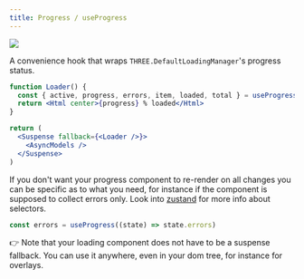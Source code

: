 ```yaml
---
title: Progress / useProgress
---
```


[![](https://img.shields.io/badge/-storybook-%23ff69b4)](https://drei.vercel.app/?path=/story/misc-progress)

A convenience hook that wraps `THREE.DefaultLoadingManager`'s progress status.

```jsx
function Loader() {
  const { active, progress, errors, item, loaded, total } = useProgress()
  return <Html center>{progress} % loaded</Html>
}

return (
  <Suspense fallback={<Loader />}>
    <AsyncModels />
  </Suspense>
)
```

If you don't want your progress component to re-render on all changes you can be specific as to what you need, for instance if the component is supposed to collect errors only. Look into [zustand](https://github.com/react-spring/zustand) for more info about selectors.

```jsx
const errors = useProgress((state) => state.errors)
```

👉 Note that your loading component does not have to be a suspense fallback. You can use it anywhere, even in your dom tree, for instance for overlays.
